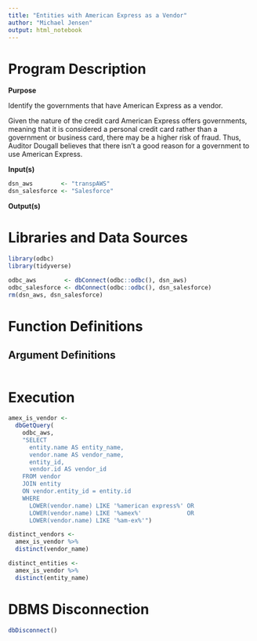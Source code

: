 ```yaml
---
title: "Entities with American Express as a Vendor"
author: "Michael Jensen"
output: html_notebook
---
```

# Program Description

**Purpose**

Identify the governments that have American Express as a vendor. 

Given the nature of the credit card American Express offers governments, meaning that it is considered a personal credit card rather than a government or business card, there may be a higher risk of fraud. Thus, Auditor Dougall believes that there isn't a good reason for a government to use American Express.

**Input(s)**

```r
dsn_aws        <- "transpAWS"
dsn_salesforce <- "Salesforce"
```

**Output(s)**



# Libraries and Data Sources

```r
library(odbc)
library(tidyverse)

odbc_aws        <- dbConnect(odbc::odbc(), dsn_aws)
odbc_salesforce <- dbConnect(odbc::odbc(), dsn_salesforce)
rm(dsn_aws, dsn_salesforce)
```

# Function Definitions

## Argument Definitions

```r

```


# Execution

```r
amex_is_vendor <- 
  dbGetQuery(
    odbc_aws,
    "SELECT 
      entity.name AS entity_name,
      vendor.name AS vendor_name,
      entity_id,
      vendor.id AS vendor_id
    FROM vendor
    JOIN entity
    ON vendor.entity_id = entity.id
    WHERE
      LOWER(vendor.name) LIKE '%american express%' OR
      LOWER(vendor.name) LIKE '%amex%'             OR
      LOWER(vendor.name) LIKE '%am-ex%'")

distinct_vendors <- 
  amex_is_vendor %>% 
  distinct(vendor_name)

distinct_entities <- 
  amex_is_vendor %>% 
  distinct(entity_name)
```

# DBMS Disconnection

```r
dbDisconnect()
```
